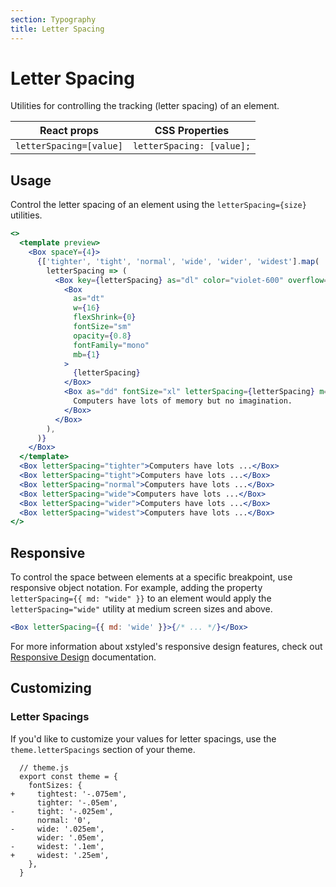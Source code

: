 ```yaml
---
section: Typography
title: Letter Spacing
---
```


# Letter Spacing

Utilities for controlling the tracking (letter spacing) of an element.

| React props             | CSS Properties            |
| ----------------------- | ------------------------- |
| `letterSpacing=[value]` | `letterSpacing: [value];` |

## Usage

Control the letter spacing of an element using the `letterSpacing={size}` utilities.

```jsx preview
<>
  <template preview>
    <Box spaceY={4}>
      {['tighter', 'tight', 'normal', 'wide', 'wider', 'widest'].map(
        letterSpacing => (
          <Box key={letterSpacing} as="dl" color="violet-600" overflow="hidden">
            <Box
              as="dt"
              w={16}
              flexShrink={0}
              fontSize="sm"
              opacity={0.8}
              fontFamily="mono"
              mb={1}
            >
              {letterSpacing}
            </Box>
            <Box as="dd" fontSize="xl" letterSpacing={letterSpacing} m={0}>
              Computers have lots of memory but no imagination.
            </Box>
          </Box>
        ),
      )}
    </Box>
  </template>
  <Box letterSpacing="tighter">Computers have lots ...</Box>
  <Box letterSpacing="tight">Computers have lots ...</Box>
  <Box letterSpacing="normal">Computers have lots ...</Box>
  <Box letterSpacing="wide">Computers have lots ...</Box>
  <Box letterSpacing="wider">Computers have lots ...</Box>
  <Box letterSpacing="widest">Computers have lots ...</Box>
</>
```

## Responsive

To control the space between elements at a specific breakpoint, use responsive object notation. For example, adding the property `letterSpacing={{ md: "wide" }}` to an element would apply the `letterSpacing="wide"` utility at medium screen sizes and above.

```jsx
<Box letterSpacing={{ md: 'wide' }}>{/* ... */}</Box>
```

For more information about xstyled's responsive design features, check out [Responsive Design](@TODO-link) documentation.

## Customizing

### Letter Spacings

If you'd like to customize your values for letter spacings, use the `theme.letterSpacings` section of your theme.

```diffjs
  // theme.js
  export const theme = {
    fontSizes: {
+     tightest: '-.075em',
      tighter: '-.05em',
-     tight: '-.025em',
      normal: '0',
-     wide: '.025em',
      wider: '.05em',
-     widest: '.1em',
+     widest: '.25em',
    },
  }
```
